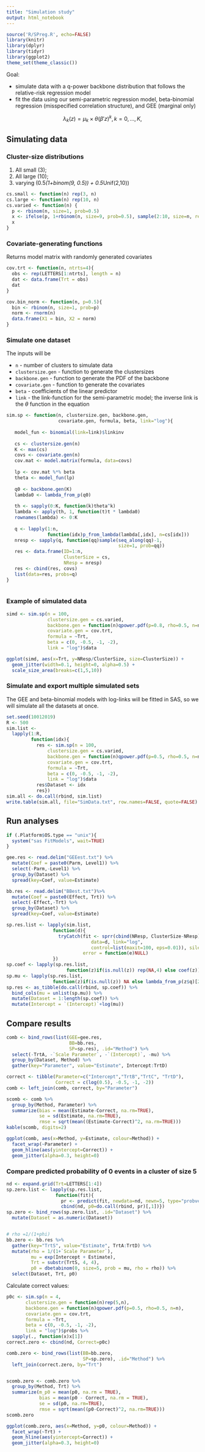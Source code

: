 ```yaml
---
title: "Simulation study"
output: html_notebook
---
```



```r
source('R/SPreg.R', echo=FALSE)
library(knitr)
library(dplyr)
library(tidyr)
library(ggplot2)
theme_set(theme_classic())
```

Goal:

 * simulate data with a q-power backbone distribution that follows the relative-risk regression model
 * fit the data using our semi-parametric regression model, beta-binomial regression (misspecified correlation structure), and GEE (marginal only)
 
 
$$
	\lambda_k(z) = {\mu_k} \times {\theta(\beta' z)^k}, k = 0, \dots, K,
$$

## Simulating data
### Cluster-size distributions

 1. All small (3); 
 2. All large (10); 
 3. varying (0.5*(1+binom(9, 0.5)) + 0.5*Unif(2,10))

```r
cs.small <- function(n) rep(3, n)
cs.large <- function(n) rep(10, n)
cs.varied <- function(n) {
  p <- rbinom(n, size=1, prob=0.5)
  x <- ifelse(p, 1+rbinom(n, size=9, prob=0.5), sample(2:10, size=n, replace=TRUE))
  x
}
```

### Covariate-generating functions

Returns model matrix with randomly generated covariates

```r
cov.trt <- function(n, ntrts=4){
  obs <- rep(LETTERS[1:ntrts], length = n)
  dat <- data.frame(Trt = obs)
  dat
}

cov.bin_norm <- function(n, p=0.5){
  bin <- rbinom(n, size=1, prob=p)
  norm <- rnorm(n)
  data.frame(X1 = bin, X2 = norm)
}
```

### Simulate one dataset

The inputs will be

 * `n` - number of clusters to simulate data
 * `clustersize.gen` - function to generate the clustersizes
 * `backbone.gen` - function to generate the PDF of the backbone
 * `covariate.gen` - function to generate the covariates
 * `beta` - coefficients of the linear predictor
 * `link` - the link-function for the semi-parametric model; the inverse link is the $\theta$ function in the equation

```r
sim.sp <- function(n, clustersize.gen, backbone.gen, 
                   covariate.gen, formula, beta, link="log"){
  
   model_fun <- binomial(link=link)$linkinv
   
   cs <- clustersize.gen(n)
   K <- max(cs)
   covs <- covariate.gen(n)
   cov.mat <- model.matrix(formula, data=covs)
   
   lp <- cov.mat %*% beta
   theta <- model_fun(lp)
   
   q0 <- backbone.gen(K)
   lambda0 <- lambda_from_p(q0)
   
   th <- sapply(0:K, function(k)theta^k)
   lambda <- apply(th, 1, function(t)t * lambda0)
   rownames(lambda) <- 0:K
   
   q <- lapply(1:n,
               function(idx)p_from_lambda(lambda[,idx], n=cs[idx]))
   nresp <- sapply(q, function(qq)sample(seq_along(qq)-1, 
                                         size=1, prob=qq))
   res <- data.frame(ID=1:n,
                     ClusterSize = cs,
                     NResp = nresp)
   res <- cbind(res, covs)
   list(data=res, probs=q)
}   
  
```

 
### Example of simulated data

```r
simd <- sim.sp(n = 100,
               clustersize.gen = cs.varied,
               backbone.gen = function(n)qpower.pdf(p=0.8, rho=0.5, n=n),
               covariate.gen = cov.trt,
               formula = ~Trt,
               beta = c(0, -0.5, -1, -2),
               link = "log")$data

ggplot(simd, aes(x=Trt, y=NResp/ClusterSize, size=ClusterSize)) +
  geom_jitter(width=0.1, height=0, alpha=0.5) +
  scale_size_area(breaks=c(1,5,10))
```

### Simulate and export multiple simulated sets

The GEE and beta-binomial models with log-links will be fitted in SAS, so we will simulate all the datasets at once. 



```r
set.seed(10012019)
R <- 500
sim.list <- 
  lapply(1:R,
         function(idx){
           res <- sim.sp(n = 100,
               clustersize.gen = cs.varied,
               backbone.gen = function(n)qpower.pdf(p=0.5, rho=0.5, n=n),
               covariate.gen = cov.trt,
               formula = ~Trt,
               beta = c(0, -0.5, -1, -2),
               link = "log")$data
           res$Dataset <- idx
           res})
sim.all <- do.call(rbind, sim.list)
write.table(sim.all, file="SimData.txt", row.names=FALSE, quote=FALSE)
```

## Run analyses

```r
if (.Platform$OS.type == "unix"){
  system("sas FitModels", wait=TRUE)
}
```

```r
gee.res <- read.delim("GEEest.txt") %>%
  mutate(Coef = paste0(Parm, Level1)) %>%
  select(-Parm,-Level1) %>%
  group_by(Dataset) %>%
  spread(key=Coef, value=Estimate)

bb.res <- read.delim("BBest.txt")%>%
  mutate(Coef = paste0(Effect, Trt)) %>%
  select(-Effect,-Trt) %>%
  group_by(Dataset) %>%
  spread(key=Coef, value=Estimate)
```

```r
sp.res.list <- lapply(sim.list,
                 function(d){
                   tryCatch(fit <- sprr(cbind(NResp, ClusterSize-NResp) ~ Trt,
                               data=d, link="log",
                               control=list(maxit=100, eps=0.01)), silent=TRUE,
                            error = function(e)NULL)
                 })
sp.coef <- lapply(sp.res.list, 
                      function(z)if(is.null(z)) rep(NA,4) else coef(z))
sp.mu <- lapply(sp.res.list, 
                 function(z)if(is.null(z)) NA else lambda_from_p(z$q)[2])
sp.res <- as_tibble(do.call(rbind, sp.coef)) %>%
  bind_cols(mu = unlist(sp.mu)) %>%
  mutate(Dataset = 1:length(sp.coef)) %>%
  mutate(Intercept = `(Intercept)`+log(mu))

```

## Compare results

```r
comb <- bind_rows(list(GEE=gee.res,
                       BB=bb.res,
                       SP=sp.res), .id="Method") %>%
  select(-TrtA, -`Scale Parameter`, -`(Intercept)`, -mu) %>%
  group_by(Dataset, Method) %>%
  gather(key="Parameter", value="Estimate", Intercept:TrtD)

correct <- tibble(Parameter=c("Intercept","TrtB","TrtC", "TrtD"),
                  Correct = c(log(0.5), -0.5, -1, -2))
comb <- left_join(comb, correct, by="Parameter")

scomb <- comb %>%
  group_by(Method, Parameter) %>%
  summarize(bias = mean(Estimate-Correct, na.rm=TRUE),
            se = sd(Estimate, na.rm=TRUE),
            rmse = sqrt(mean((Estimate-Correct)^2, na.rm=TRUE)))
kable(scomb, digits=2)
```

```r
ggplot(comb, aes(x=Method, y=Estimate, colour=Method)) +
  facet_wrap(~Parameter) +
  geom_hline(aes(yintercept=Correct)) +
  geom_jitter(alpha=0.3, height=0)
```


### Compare predicted probability of 0 events in a cluster of size 5

```r
nd <- expand.grid(Trt=LETTERS[1:4])
sp.zero.list <- lapply(sp.res.list, 
                  function(fit){
                    pr <- predict(fit, newdata=nd, newn=5, type="probvec")
                    cbind(nd, p0=do.call(rbind, pr)[,1])})
sp.zero <- bind_rows(sp.zero.list, .id="Dataset") %>%
  mutate(Dataset = as.numeric(Dataset))


# rho =1/(1+phi)
bb.zero <- bb.res %>% 
  gather(key="TrtS", value="Estimate", TrtA:TrtD) %>%
  mutate(rho = 1/(1+`Scale Parameter`),
         mu = exp(Intercept + Estimate),
         Trt = substr(TrtS, 4, 4),
         p0 = dbetabinom(0, size=5, prob = mu, rho = rho)) %>%
  select(Dataset, Trt, p0)
```

Calculate correct values:
```r
p0c <- sim.sp(n = 4,
       clustersize.gen = function(n)rep(5,n),
       backbone.gen = function(n)qpower.pdf(p=0.5, rho=0.5, n=n),
       covariate.gen = cov.trt,
       formula = ~Trt,
       beta = c(0, -0.5, -1, -2),
       link = "log")$probs %>%
  sapply(., function(x)x[1])
correct.zero <- cbind(nd, Correct=p0c)
```


```r
comb.zero <- bind_rows(list(BB=bb.zero,
                            SP=sp.zero), .id="Method") %>%
  left_join(correct.zero, by="Trt")


scomb.zero <- comb.zero %>%
  group_by(Method, Trt) %>%
  summarize(m_p0 = mean(p0, na.rm = TRUE),
            bias = mean(p0 - Correct, na.rm = TRUE),
            se = sd(p0, na.rm=TRUE),
            rmse = sqrt(mean((p0-Correct)^2, na.rm=TRUE)))
scomb.zero
```


```r
ggplot(comb.zero, aes(x=Method, y=p0, colour=Method)) +
  facet_wrap(~Trt) +
  geom_hline(aes(yintercept=Correct)) +
  geom_jitter(alpha=0.3, height=0)
```